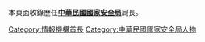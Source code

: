 本頁面收錄歷任'''[[中華民國國家安全局|中華民國國家安全局]]'''局長。

[[Category:情報機構首長|Category:情報機構首長]]
[[Category:中華民國國家安全局人物|Category:中華民國國家安全局人物]]